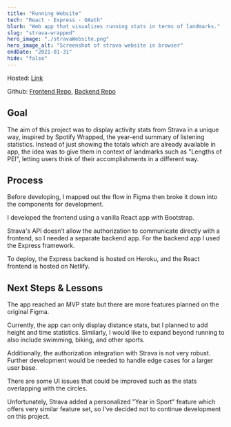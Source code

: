 ```yaml
---
title: "Running Website"
tech: "React · Express · OAuth"
blurb: "Web app that visualizes running stats in terms of landmarks."
slug: "strava-wrapped"
hero_image: "./stravaWebsite.png"
hero_image_alt: "Screenshot of strava website in browser"
endDate: "2021-01-31"
hide: "false"
---
```


Hosted: [Link](https://hopeful-galileo-f596a6.netlify.app)

Github: [Frontend Repo](https://github.com/Cormac-C/strava-vis), [Backend Repo](https://github.com/Cormac-C/strava-vis-be)

## Goal

The aim of this project was to display activity stats from Strava in a unique way, inspired by Spotify Wrapped, the year-end summary of listening statistics.
Instead of just showing the totals which are already available in app, the idea was to give them in context of landmarks such as "Lengths of PEI",
letting users think of their accomplishments in a different way.

## Process

Before developing, I mapped out the flow in Figma then broke it down into the components for development.

I developed the frontend using a vanilla React app with Bootstrap.

Strava's API doesn’t allow the authorization to communicate directly with a frontend, so I needed a separate backend app.
For the backend app I used the Express framework.

To deploy, the Express backend is hosted on Heroku, and the React frontend is hosted on Netlify.

## Next Steps & Lessons

The app reached an MVP state but there are more features planned on the original Figma.

Currently, the app can only display distance stats, but I planned to add height and time statistics.
Similarly, I would like to expand beyond running to also include swimming, biking, and other sports.

Additionally, the authorization integration with Strava is not very robust. Further development would be needed to handle edge cases for a larger user base.

There are some UI issues that could be improved such as the stats overlapping with the circles.

Unfortunately, Strava added a personalized "Year in Sport" feature which offers very similar feature set, so I've decided not to continue development on this project.
